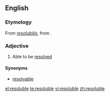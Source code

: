 {{also|résoluble}}
==English==

===Etymology===
From {{etyl|LL.}} ''[[resolubilis]]'', from {{etyl|la}} {{term|resolvo|resolvō|lang=la}}.

===Adjective===
{{en-adj}}

# Able to be [[resolved]]

====Synonyms====
* [[resolvable]]

[[el:resoluble]]
[[te:resoluble]]
[[vi:resoluble]]
[[zh:resoluble]]